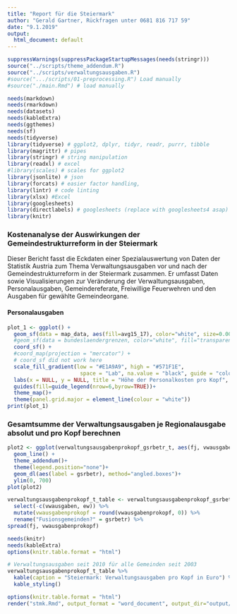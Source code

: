 ```yaml
---
title: "Report für die Steiermark"
author: "Gerald Gartner, Rückfragen unter 0681 816 717 59"
date: "9.1.2019"
output:
  html_document: default
---
```


``` r
suppressWarnings(suppressPackageStartupMessages(needs(stringr)))
source("../scripts/theme_addendum.R")
source("../scripts/verwaltungsausgaben.R")
#source(".../scripts/01-preprocessing.R") Load manually
#source("./main.Rmd") # load manually

needs(markdown)
needs(rmarkdown)
needs(datasets)
needs(kableExtra)
needs(ggthemes)
needs(sf)
needs(tidyverse)
library(tidyverse) # ggplot2, dplyr, tidyr, readr, purrr, tibble
library(magrittr) # pipes
library(stringr) # string manipulation
library(readxl) # excel
#library(scales) # scales for ggplot2
library(jsonlite) # json
library(forcats) # easier factor handling,
library(lintr) # code linting
library(xlsx) #Excel
library(googlesheets) 
library(directlabels) # googlesheets (replace with googlesheets4 asap)
library(knitr)

```

### Kostenanalyse der Auswirkungen der Gemeindestrukturreform in der Steiermark

Dieser Bericht fasst die Eckdaten einer Spezialauswertung von Daten der Statistik Austria zum Thema Verwaltungsausgaben vor und nach der Gemeindestrukturreform in der Steiermark zusammen. Er umfasst Daten sowie Visualisierungen zur Veränderung der Verwaltungsausgaben, Personalausgaben, Gemeindereferate, Freiwillige Feuerwehren und den Ausgaben für gewählte Gemeindeorgane.  

#### Personalausgaben
```r
plot_1 <- ggplot() +
  geom_sf(data = map_data, aes(fill=avg15_17), color="white", size=0.001) +
  #geom_sf(data = bundeslaendergrenzen, color="white", fill="transparent", size=0.1) +
  coord_sf() +
  #coord_map(projection = "mercator") +
  # coord_sf did not work here
  scale_fill_gradient(low = "#E1A9A9", high = "#571F1E", 
                       space = "Lab", na.value = "black", guide = "colourbar") +
  labs(x = NULL, y = NULL, title = "Höhe der Personalkosten pro Kopf", caption = "Quelle: Statistik Austria, BEV.") +
  guides(fill=guide_legend(nrow=6,byrow=TRUE))+
  theme_map()+
  theme(panel.grid.major = element_line(colour = "white"))
print(plot_1)
```

### Gesamtsumme der Verwaltungsausgaben je Regionalausgabe absolut und pro Kopf berechnen
```r

plot2 <- ggplot(verwaltungsausgabenprokopf_gsrbetr_t, aes(fj, vwausgabenprokopf, color = gsrbetr)) +
  geom_line() +
  theme_addendum()+
  theme(legend.position="none")+
  geom_dl(aes(label = gsrbetr), method="angled.boxes")+
  ylim(0, 700)
plot(plot2)

verwaltungsausgabenprokopf_t_table <- verwaltungsausgabenprokopf_gsrbetr_t %>%
  select(-c(vwausgaben, ew)) %>%
  mutate(vwausgabenprokopf = round(vwausgabenprokopf, 0)) %>%
  rename("Fusionsgemeinden?" = gsrbetr) %>%
spread(fj, vwausgabenprokopf)

needs(knitr)
needs(kableExtra)
options(knitr.table.format = "html")

# Verwaltungsausgaben seit 2010 für alle Gemeinden seit 2003 
verwaltungsausgabenprokopf_t_table %>% 
  kable(caption = "Steiermark: Verwaltungsausgaben pro Kopf in Euro") %>%
  kable_styling()


```



```r
options(knitr.table.format = "html")
render("stmk.Rmd", output_format = "word_document", output_dir="output/generated")

```
